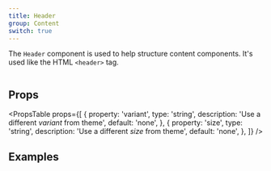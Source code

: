 ```yaml
---
title: Header
group: Content
switch: true
---
```


The `Header` component is used to help structure content components. It's used like the HTML `<header>` tag.

```tsx preview file=components/Header/header.demo.tsx

```

## Props

<PropsTable
  props={[
    {
      property: 'variant',
      type: 'string',
      description: 'Use a different _variant_ from theme',
      default: 'none',
    },
    {
      property: 'size',
      type: 'string',
      description: 'Use a different _size_ from theme',
      default: 'none',
    },
  ]}
/>

## Examples

```tsx preview file=components/Header/header.demo.tsx

```
